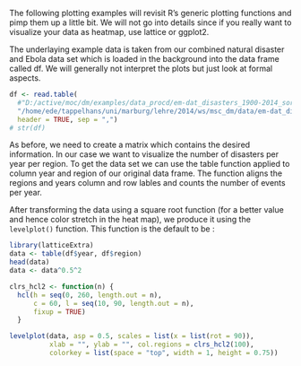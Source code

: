 <!---
Version: "2013-10-23"
Copyright (C) 2013 Thomas Nauss, GNU GPL (>=3)
-->

The following plotting examples will revisit R's generic plotting functions
and pimp them up a little bit. We will not go into details since if you really
want to visualize your data as heatmap, use lattice or ggplot2. 

The underlaying example data is taken from our combined natural disaster and 
Ebola data set which is loaded in the background into the data frame called df. 
We will generally not interpret the plots but just look at formal aspects.

```r
df <- read.table(
  #"D:/active/moc/dm/examples/data_procd/em-dat_disasters_1900-2014_sorted.csv", 
  "/home/ede/tappelhans/uni/marburg/lehre/2014/ws/msc_dm/data/em-dat_disasters_1900-2014_sorted.csv", 
  header = TRUE, sep = ",")
# str(df)
```

As before, we need to create a matrix which contains 
the desired information. In our case we want to visualize the number of 
disasters per year per region. To get the data set we can use the table
function applied to column year and region of our original data frame.
The function aligns the regions and years column and row lables and counts the
number of events per year.

After transforming the data using a square root function (for a better value and
hence color stretch in the heat map), we produce it using the `levelplot()` function.
This function is the default to be :
```r
library(latticeExtra)
data <- table(df$year, df$region)
head(data)
data <- data^0.5^2

clrs_hcl2 <- function(n) {
  hcl(h = seq(0, 260, length.out = n), 
      c = 60, l = seq(10, 90, length.out = n), 
      fixup = TRUE)
  }

levelplot(data, asp = 0.5, scales = list(x = list(rot = 90)), 
          xlab = "", ylab = "", col.regions = clrs_hcl2(100),
          colorkey = list(space = "top", width = 1, height = 0.75))
```
